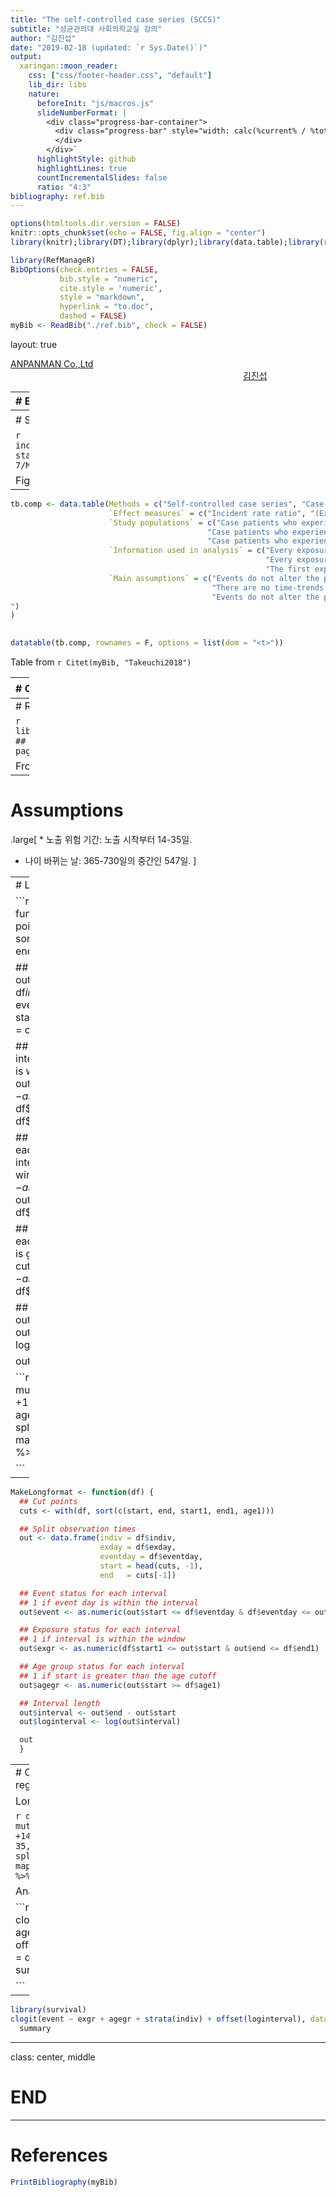 ```yaml
---
title: "The self-controlled case series (SCCS)"
subtitle: "성균관의대 사회의학교실 강의"
author: "김진섭"
date: "2019-02-18 (updated: `r Sys.Date()`)"
output:
  xaringan::moon_reader:
    css: ["css/footer-header.css", "default"]
    lib_dir: libs
    nature:
      beforeInit: "js/macros.js"
      slideNumberFormat: |
        <div class="progress-bar-container">
          <div class="progress-bar" style="width: calc(%current% / %total% * 100%);">
          </div>
        </div>`
      highlightStyle: github
      highlightLines: true
      countIncrementalSlides: false
      ratio: "4:3" 
bibliography: ref.bib      
---
```


```r
options(htmltools.dir.version = FALSE)
knitr::opts_chunk$set(echo = FALSE, fig.align = "center")
library(knitr);library(DT);library(dplyr);library(data.table);library(rmarkdown);library(readr);library(purrr);library(tidyr)
```

```r
library(RefManageR)
BibOptions(check.entries = FALSE, 
           bib.style = "numeric", 
           cite.style = 'numeric', 
           style = "markdown",
           hyperlink = "to.doc", 
           dashed = FALSE)
myBib <- ReadBib("./ref.bib", check = FALSE)
```

layout: true

<div class="my-footer"><span><a href="https://www.anpanman.co.kr">ANPANMAN Co.,Ltd</a>   
&emsp;&emsp;&emsp;&emsp;&emsp;&emsp;&emsp;&emsp;&emsp;&emsp;&emsp;&emsp;&emsp;
&emsp;&emsp;&emsp;&emsp;&emsp;&emsp;&emsp;&emsp;&emsp;&emsp;&emsp;&emsp;&emsp;
<a href="https://github.com/jinseob2kim">김진섭</a></span></div> 


---
# Executive Summary 

.large[

* Self-controlled methods는 자기 자신을 대조군으로 비교, time-invariant confounders의 영향을 최소화할 수 있다. 

* **Self-controlled case series (SCCS)**, case-crossover (CCO) design, sequence symmetry analysis (SSA)가 대표적이다.

* SCCS는 위험에 노출된 기간과 그렇지 않은 기간의 **상대위험도 (RR)** 를 구한다. 

* 한 사람에게 일어나는 각 **사건(ex: 노출, 발생, 나이)이 변화할 때 마다 데이터를 만든다** (Long format data).

* Matched case-control study와 유사, **Conditional logistic regression**으로 분석한다.
]


---
# Self-controlled methods 비교

```r
include_graphics("https://media.springernature.com/lw785/springer-static/image/art%3A10.1186%2Fs12874-017-0457-7/MediaObjects/12874_2017_457_Fig1_HTML.gif")
```

Figure from `r Citet(myBib, "Takeuchi2018")`

---

```r
tb.comp <- data.table(Methods = c("Self-controlled case series", "Case-crossover design", "Sequence symmetry analysis"),
                      `Effect measures` = c("Incident rate ratio", "(Exposure) odds ratio", "Adjusted sequence ratio"),
                      `Study populations` = c("Case patients who experienced at least one event during each observation period",
                                            "Case patients who experienced at least one event during each observation period",
                                            "Case patients who experienced at least one exposure or one event during each observation period"),
                      `Information used in analysis` = c("Every exposure and every event for each case patient",
                                                         "Every exposure and the first event for each case patient",
                                                         "The first exposure and first event for the study population"),
                      `Main assumptions` = c("Events do not alter the probability of subsequent exposure and events.",
                                             "There are no time-trends in the occurrence of exposure.",
                                             "Events do not alter the probability of subsequent exposure. \r\n Trends in the occurrence of exposure and events are similar to those for the study population.
")
)

 
datatable(tb.comp, rownames = F, options = list(dom = "<t>"))
```

Table from `r Citet(myBib, "Takeuchi2018")`

---
# CCO와의 차이점

* RR 

* 

---
# R example

```r
library(readr);library(tidyr);library(purrr);library(dplyr);library(rmarkdown)
## Raw data
dat <- read_tsv("http://statistics.open.ac.uk/sccs/R/ox.txt")
paged_table(dat)
```

From https://rpubs.com/kaz_yos/sccs1

---
# Assumptions

.large[
* 노출 위험 기간: 노출 시작부터 14-35일. 

* 나이 바뀌는 날: 365-730일의 중간인 547일.
]

---
# Long format data

```r
MakeLongformat <- function(df) {
  ## Cut points
  cuts <- with(df, sort(c(start, end, start1, end1, age1)))

  ## Split observation times
  out <- data.frame(indiv = df$indiv,
                    exday = df$exday,
                    eventday = df$eventday,
                    start = head(cuts, -1),
                    end   = cuts[-1])

  ## Event status for each interval
  ## 1 if event day is within the interval
  out$event <- as.numeric(out$start <= df$eventday & df$eventday <= out$end)

  ## Exposure status for each interval
  ## 1 if interval is within the window
  out$exgr <- as.numeric(df$start1 <= out$start & out$end <= df$end1)

  ## Age group status for each interval
  ## 1 if start is greater than the age cutoff
  out$agegr <- as.numeric(out$start >= df$age1)

  ## Interval length
  out$interval <- out$end - out$start
  out$loginterval <- log(out$interval)

  out
  }
```


```r
dat %>% 
  mutate(start1 = exday +14,  end1 = exday + 35, age1 = 547) %>% 
  split(.$indiv) %>% 
  map_dfr(MakeLongformat) %>% 
  paged_table

```

---

```r
MakeLongformat <- function(df) {
  ## Cut points
  cuts <- with(df, sort(c(start, end, start1, end1, age1)))

  ## Split observation times
  out <- data.frame(indiv = df$indiv,
                    exday = df$exday,
                    eventday = df$eventday,
                    start = head(cuts, -1),
                    end   = cuts[-1])

  ## Event status for each interval
  ## 1 if event day is within the interval
  out$event <- as.numeric(out$start <= df$eventday & df$eventday <= out$end)

  ## Exposure status for each interval
  ## 1 if interval is within the window
  out$exgr <- as.numeric(df$start1 <= out$start & out$end <= df$end1)

  ## Age group status for each interval
  ## 1 if start is greater than the age cutoff
  out$agegr <- as.numeric(out$start >= df$age1)

  ## Interval length
  out$interval <- out$end - out$start
  out$loginterval <- log(out$interval)

  out
  }
```


---
# Conditional logistic regression

Long format data

```r
datLong <- dat %>% 
  mutate(start1 = exday +14,  end1 = exday + 35, age1 = 547) %>% 
  split(.$indiv) %>% 
  map_dfr(MakeLongformat) %>% 
  filter(start < 730)
```

Analysis with `clogit`

```r
library(survival)
clogit(event ~ exgr + agegr + strata(indiv) + offset(loginterval), data = datLong) %>% 
  summary 

```

---

```r
library(survival)
clogit(event ~ exgr + agegr + strata(indiv) + offset(loginterval), data = datLong) %>% 
  summary 

```

---

class: center, middle

# END

---

# References

```r
PrintBibliography(myBib)
```
